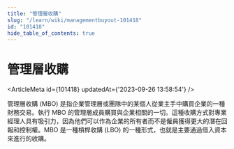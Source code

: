 ```yaml
---
title: "管理層收購"
slug: "/learn/wiki/managementbuyout-101418"
id: "101418"
hide_table_of_contents: true
---
```



# 管理層收購

<ArticleMeta id={101418} updatedAt={'2023-09-26 13:58:54'} />
<div className='border-solid border-b border-t-0 my-4 border-[var(--ifm-color-gray-300)]' />

管理層收購 (MBO) 是指企業管理層或團隊中的某個人從業主手中購買企業的一種財務交易。執行 MBO 的管理層成員購買與企業相關的一切。這種收購方式對專業經理人具有吸引力，因為他們可以作為企業的所有者而不是僱員獲得更大的潛在回報和控制權。MBO 是一種槓桿收購 (LBO) 的一種形式，也就是主要通過借入資本來進行的收購。
